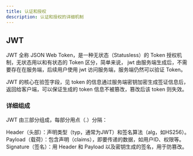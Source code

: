 ```yaml
---
title: 认证和授权
description: 认证和授权的详细机制
---
```


## JWT

JWT 全称 JSON Web Token，是一种无状态（Statusless）的 Token 授权机制，无状态用以和有状态的 Token 区分，简单来说， jwt 由服务端生成后，不需要存在在服务端，后续用户使用 jwt 访问服务端，服务端仍然可以验证 Token。

JWT 的核心在验签字段，见 token 的信息通过服务端密钥加密生成签证信息后，返回给客户端，可以保证生成的 token 信息不被篡改，篡改后该 token 则失效。

### 详细组成

JWT 由三部分组成，每部分用点（.）分隔：

Header（头部）：声明类型（typ，通常为JWT）和签名算法（alg，如HS256）。
Payload（载荷）：包含声明（claims），即要传递的数据，如用户ID、权限等。
Signature（签名）：用 Header 和 Payload 以及密钥生成的签名，用于防篡改。
